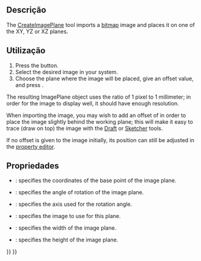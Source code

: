 <languages/>

<div class="mw-translate-fuzzy">
{{Docnav
|[[Image_Open/pt-br|Abrir]]
|[[Image_Scaling/pt-br|Escalar]]
|[[Image_Workbench/pt-br|Imagem]]
|IconL=Image-import.svg
|IconR=Image-scale.svg
|IconC=Workbench_Image.svg
}}
</div>

{{GuiCommand
|Name=Image CreateImagePlane
|MenuLocation=
|Workbenches=[[Image_Workbench|Image]]
|SeeAlso=[[Image_Open|Image Open]], [[Image_Scaling|Image Scaling]]
}}

== Descrição ==

The [[Image_CreateImagePlane|CreateImagePlane]] tool imports a [[bitmap|bitmap]] image and places it on one of the XY, YZ or XZ planes.

==Utilização==

# Press the {{Button|[[Image:Image_CreateImagePlane.svg|16px]] [[Image_CreateImagePlane|Image CreateImagePlane]]}} button.
# Select the desired image in your system.
# Choose the plane where the image will be placed, give an offset value, and press {{Button|OK}}.

The resulting ImagePlane object uses the ratio of 1 pixel to 1 millimeter; in order for the image to display well, it should have enough resolution.

When importing the image, you may wish to add an offset of {{incode|-0.1 mm}} in order to place the image slightly behind the working plane; this will make it easy to trace (draw on top) the image with the [[Draft_Workbench|Draft]] or [[Sketcher_Workbench|Sketcher]] tools.

If no offset is given to the image initially, its position can still be adjusted in the [[Property_editor|property editor]].

==Propriedades==

{{Properties Title|Base}}

* {{PropertyData|Position}}: specifies the coordinates of the base point of the image plane.
* {{PropertyData|Angle}}: specifies the angle of rotation of the image plane.
* {{PropertyData|Axis}}: specifies the axis used for the rotation angle.

{{Properties Title|Image Plane}}

* {{PropertyData|Image File}}: specifies the image to use for this plane.
* {{PropertyData|XSize}}: specifies the width of the image plane.
* {{PropertyData|YSize}}: specifies the height of the image plane.


<div class="mw-translate-fuzzy">
{{Docnav
|[[Image_Open/pt-br|Abrir]]
|[[Image_Scaling/pt-br|Escalar]]
|[[Image_Workbench/pt-br|Imagem]]
|IconL=Image-import.svg
|IconR=Image-scale.svg
|IconC=Workbench_Image.svg
}}
</div>

{{Image Tools navi{{#translation:}}}}
{{Userdocnavi{{#translation:}}}}
